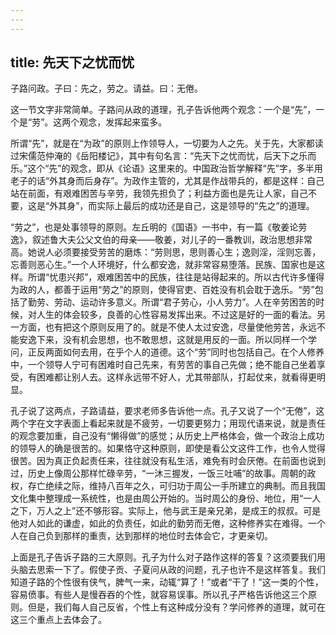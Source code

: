```yaml
---
---
---
```

title: 先天下之忧而忧
---




子路问政。子曰：先之，劳之。请益。曰：无倦。

这一节文字非常简单。子路问从政的道理，孔子告诉他两个观念：一个是“先”，一个是“劳”。这两个观念，发挥起来蛮多。

所谓“先”，就是在“为政”的原则上作领导人，一切要为人之先。关于先，大家都读过宋儒范仲淹的《岳阳楼记》，其中有句名言：“先天下之忧而忧，后天下之乐而乐。”这个“先”的观念，即从《论语》这里来的。中国政治哲学解释“先”字，多半用老子的话“外其身而后身存”。为政作主管的，尤其是作战带兵的，都是这样：自己站在前面，有艰难困苦与辛劳，我领先担负了；利益方面也是先让人家，自己不要，这是“外其身”，而实际上最后的成功还是自己，这是领导的“先之”的道理。

“劳之”，也是处事领导的原则。左丘明的《国语》一书中，有一篇《敬姜论劳逸》，叙述鲁大夫公父文伯的母亲——敬姜，对儿子的一番教训，政治思想非常高。她说人必须要接受劳苦的磨炼：“劳则思，思则善心生；逸则淫，淫则忘善，忘善则恶心生。”一个人环境好，什么都安逸，就非常容易堕落。民族、国家也是这样。所谓“忧患兴邦”，艰难困苦中的民族，往往是站得起来的。所以古代许多懂得为政的人，都善于运用“劳之”的原则，使得官吏、百姓没有机会耽于逸乐。“劳”包括了勤劳、劳动、运动许多意义。所谓“君子劳心，小人劳力”。人在辛劳困苦的时候，对人生的体会较多，良善的心性容易发挥出来。不过这是好的一面的看法。另一方面，也有把这个原则反用了的。就是不使人太过安逸，尽量使他劳苦，永远不能安逸下来，没有机会思想，也不敢思想，这就是用反的一面。所以同样一个学问，正反两面如何去用，在乎个人的道德。这个“劳”同时也包括自己。在个人修养中，一个领导人宁可有困难时自己先来，有劳苦的事自己先做；绝不能自己坐着享受，有困难都让别人去。这样永远带不好人，尤其带部队，打起仗来，就看得更明显。

孔子说了这两点，子路请益，要求老师多告诉他一点。孔子又说了一个“无倦”，这两个字在文字表面上看起来就是不疲劳，一切要更努力；用现代语来说，就是责任的观念要加重，自己没有“懒得做”的感觉；从历史上严格体会，做一个政治上成功的领导人的确是很苦的。如果恪守这种原则，即使是看公文这件工作，也令人觉得很苦。因为真正负起责任来，往往就没有私生活，难免有时会厌倦。在前面也说到过，历史上像周公那样忙碌辛劳，“一沐三握发，一饭三吐哺”的故事。周朝的政权，存亡绝续之际，维持八百年之久，可归功于周公一手所建立的典制。而且我国文化集中整理成一系统性，也是由周公开始的。当时周公的身份、地位，用“一人之下，万人之上”还不够形容。实际上，他与武王是亲兄弟，是成王的叔叔。可是他对人如此的谦虚，如此的负责任，如此的勤劳而无倦，这种修养实在难得。一个人在自己负到那样的重责，达到那样的地位时去体会它，才更亲切。

上面是孔子告诉子路的三大原则。孔子为什么对子路作这样的答复？这须要我们用头脑去思索一下了。假使子贡、子夏问从政的问题，孔子也许不是这样答复。我们知道子路的个性很有侠气，脾气一来，动辄“算了！”或者“干了！”这一类的个性，容易偾事。有些人是慢吞吞的个性，就容易误事。所以孔子严格告诉他这三个原则。但是，我们每人自己反省，个性上有这种成分没有？学问修养的道理，就可在这三个重点上去体会了。